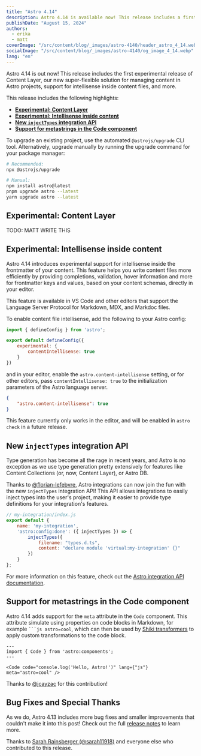 ```yaml
---
title: "Astro 4.14"
description: Astro 4.14 is available now! This release includes a first experimental version of Content Layer, experimental support for intellisense inside content files, and more.
publishDate: "August 15, 2024"
authors:
  - erika
  - matt
coverImage: "/src/content/blog/_images/astro-4140/header_astro_4_14.webp"
socialImage: "/src/content/blog/_images/astro-4140/og_image_4_14.webp"
lang: "en"
---
```



<BlogSummary>
  Astro 4.14 is out now! This release includes the first experimental release of Content Layer, our new super-flexible solution for managing content in Astro projects, support for intellisense inside content files, and more.
</BlogSummary>

This release includes the following highlights:

- [**Experimental: Content Layer**](#experimental-content-layer)
- [**Experimental: Intellisense inside content**](#experimental-intellisense-inside-content)
- [**New `injectTypes` integration API**](#new-injecttypes-integration-api)
- [**Support for metastrings in the Code component**](#support-for-metastrings-in-the-code-component)

To upgrade an existing project, use the automated `@astrojs/upgrade` CLI tool. Alternatively, upgrade manually by running the upgrade command for your package manager:

```sh
# Recommended:
npx @astrojs/upgrade

# Manual:
npm install astro@latest
pnpm upgrade astro --latest
yarn upgrade astro --latest
```

## Experimental: Content Layer

TODO: MATT WRITE THIS

## Experimental: Intellisense inside content

Astro 4.14 introduces experimental support for intellisense inside the frontmatter of your content. This feature helps you write content files more efficiently by providing completions, validation, hover information and more for frontmatter keys and values, based on your content schemas, directly in your editor.

This feature is available in VS Code and other editors that support the Language Server Protocol for Markdown, MDX, and Markdoc files.

<BlogContentImage src={frontmatterIntellisense} />

To enable content file intellisense, add the following to your Astro config:

```js
import { defineConfig } from 'astro';

export default defineConfig({
	experimental: {
		contentIntellisense: true
	}
})
```

and in your editor, enable the `astro.content-intellisense` setting, or for other editors, pass `contentIntellisense: true` to the initialization parameters of the Astro language server.

```json
{
	"astro.content-intellisense": true
}
```

This feature currently only works in the editor, and will be enabled in `astro check` in a future release.

## New `injectTypes` integration API

Type generation has become all the rage in recent years, and Astro is no exception as we use type generation pretty extensively for features like Content Collections (or, now, Content Layer), or Astro DB.

Thanks to [@florian-lefebvre](https://github.com/florian-lefebvre), Astro integrations can now join the fun with the new `injectTypes` integration API! This API allows integrations to easily inject types into the user's project, making it easier to provide type definitions for your integration's features.

```js
// my-integration/index.js
export default {
	name: 'my-integration',
	'astro:config:done': ({ injectTypes }) => {
		injectTypes({
			filename: "types.d.ts",
			content: "declare module 'virtual:my-integration' {}"
		})
	}
};
```

For more information on this feature, check out the [Astro integration API documentation](https://docs.astro.build/en/reference/integrations-reference/#injecttypes-options).

## Support for metastrings in the Code component

Astro 4.14 adds support for the `meta` attribute in the `Code` component. This attribute simulate using properties on code blocks in Markdown, for example `` ```js astro=cool ``, which can then be used by [Shiki transformers](https://shiki.matsu.io/guide/transformers#meta) to apply custom transformations to the code block.

```astro
---
import { Code } from 'astro:components';
---

<Code code="console.log('Hello, Astro!')" lang={"js"} meta="astro=cool" />
```

Thanks to [@jcayzac](https://github.com/jcayzac) for this contribution!

## Bug Fixes and Special Thanks

As we do, Astro 4.13 includes more bug fixes and smaller improvements that couldn't make it into this post! Check out the full [release notes](https://github.com/withastro/astro/blob/refs/heads/main/packages/astro/CHANGELOG.md#4130) to learn more.

Thanks to [Sarah Rainsberger (@sarah11918)](https://github.com/sarah11918) and everyone else who contributed to this release.
